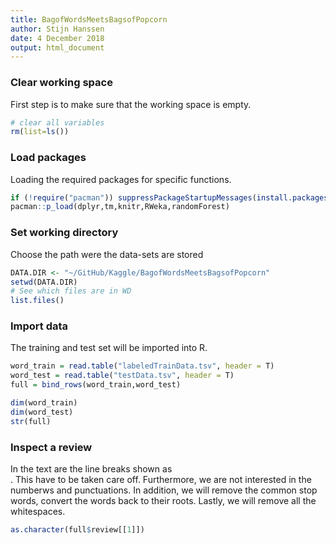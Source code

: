 ```yaml
---
title: BagofWordsMeetsBagsofPopcorn
author: Stijn Hanssen
date: 4 December 2018
output: html_document
---
```


### Clear working space
First step is to make sure that the working space is empty.
```r
# clear all variables
rm(list=ls()) 
```

### Load packages
Loading the required packages for specific functions.
```r
if (!require("pacman")) suppressPackageStartupMessages(install.packages("pacman"))
pacman::p_load(dplyr,tm,knitr,RWeka,randomForest)
```

### Set working directory
Choose the path were the data-sets are stored
```r
DATA.DIR <- "~/GitHub/Kaggle/BagofWordsMeetsBagsofPopcorn"
setwd(DATA.DIR)
# See which files are in WD
list.files() 
```

### Import data
The training and test set will be imported into R.
```r
word_train = read.table("labeledTrainData.tsv", header = T)
word_test = read.table("testData.tsv", header = T)
full = bind_rows(word_train,word_test)

dim(word_train)
dim(word_test)
str(full)
```

### Inspect a review
In the text are the line breaks shown as *<br />*. This have to be taken care off. Furthermore, we are not interested in the numberws and punctuations. In addition, we will remove the common stop words, convert the words back to their roots. Lastly, we will remove all the whitespaces.
```r
as.character(full$review[[1]])
```


